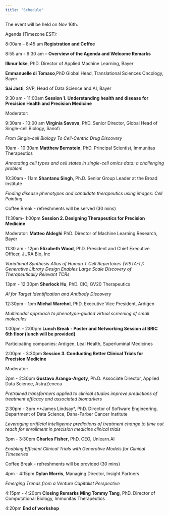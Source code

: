 ```yaml
---
title: "Schedule"
---
```


The event will be held on Nov 16th.

Agenda (Timezone EST):

8:00am – 8:45 am **Registration and Coffee**
 
8:55 am - 9:30 am – **Overview of the Agenda and Welcome Remarks**

**Ilknur Icke**, PhD. Director of Applied Machine Learning, Bayer

**Emmanuelle di Tomaso**,PhD  Global Head, Translational Sciences Oncology, Bayer

**Sai Jasti**, SVP, Head of Data Science and AI, Bayer
 
9:30 am - 11:00am **Session 1. Understanding health and disease for Precision Health and Precision Medicine**

Moderator:

9:30am - 10:00 am **Virginia Savova**, PhD. Senior Director, Global Head of Single-cell Biology, Sanofi

*From Single-cell Biology To Cell-Centric Drug Discovery*

10am - 10:30am **Matthew Bernstein**, PhD.  Principal Scientist, Immunitas Therapeutics

*Annotating cell types and cell states in single-cell omics data: a challenging problem*

10:30am - 11am **Shantanu Singh**, Ph.D.  Senior Group Leader at the Broad Institute

*Finding disease phenotypes and candidate therapeutics using images: Cell Painting*
 
Coffee Break - refreshments will be served (30 mins)
 
11:30am- 1:00pm **Session 2. Designing Therapeutics for Precision Medicine**

Moderator: **Matteo Aldeghi** PhD. Director of Machine Learning Research, Bayer

11:30 am - 12pm **Elizabeth Wood**, PhD.  President and Chief Executive Officer, JURA Bio, Inc

*Variational Synthesis Atlas of Human T Cell Repertoires (VISTA-T): Generative Library Design Enables Large Scale Discovery of Therapeutically Relevant TCRs*

13pm - 12:30pm **Sherlock Hu**, PhD.  CIO, GV20 Therapeutics

*AI for Target Identification and Antibody Discovery*

12:30pm - 1pm **Michal Warchol**, PhD. Executive Vice President, Ardigen

*Multimodal approach to phenotype-guided virtual screening of small molecules*

1:00pm – 2:00pm **Lunch Break - Poster and Networking Session at BRIC 6th floor (lunch will be provided)**

Participating companies: Ardigen, Leal Health, Superluminal Medicines
 
2:00pm - 3:30pm **Session 3. Conducting Better Clinical Trials for Precision Medicine**

Moderator:

2pm - 2:30pm **Gustavo Arango-Argoty**, Ph.D.  Associate Director, Applied Data Science, AstraZeneca

*Pretrained transformers applied to clinical studies improve predictions of treatment efficacy and associated biomarkers*

2:30pm - 3pm **James Lindsay*, PhD. Director of Software Engineering, Department of Data Science, Dana-Farber Cancer Institute

*Leveraging artificial intelligence predictions of treatment change to time out reach for enrollment in precision medicine clinical trials*

3pm - 3:30pm **Charles Fisher**, PhD. CEO, Unlearn.AI

*Enabling Efficient Clinical Trials with Generative Models for Clinical Timeseries*

Coffee Break - refreshments will be provided (30 mins)
 
4pm - 4:15pm **Dylan Morris**, Managing Director, Insight Partners

*Emerging Trends from a Venture Capitalist Perspective*

4:15pm - 4:20pm **Closing Remarks**
**Ming Tommy Tang**, PhD. Director of Computational Biology, Immunitas Therapeutics

4:20pm **End of workshop**
